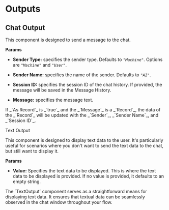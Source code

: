 
# Outputs

## Chat Output

This component is designed to send a message to the chat.

**Params**

- **Sender Type:** specifies the sender type. Defaults to _`"Machine"`_. Options are _`"Machine"`_ and _`"User"`_.

- **Sender Name:** specifies the name of the sender. Defaults to _`"AI"`_.

- **Session ID:** specifies the session ID of the chat history. If provided, the message will be saved in the Message History.

- **Message:** specifies the message text.

<Admonition type="note" title="Note">
    <p>
        If _`As Record`_ is _`true`_ and the _`Message`_ is a _`Record`_, the data of the _`Record`_ will be updated with the _`Sender`_, _`Sender Name`_, and _`Session ID`_.
    </p>
</Admonition

## Text Output

This component is designed to display text data to the user. It's particularly useful for scenarios where you don't want to send the text data to the chat, but still want to display it.

**Params**

- **Value:** Specifies the text data to be displayed. This is where the text data to be displayed is provided. If no value is provided, it defaults to an empty string.

<Admonition type="note" title="Note">
    <p>
        The `TextOutput` component serves as a straightforward means for displaying text data. It ensures that textual data can be seamlessly observed in the chat window throughout your flow.
    </p>
</Admonition>
